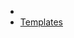 
* <DisplayChapter chapter='chapter_04' pinpoint='00-40' text='Nested If Statements' />
* [Templates](/docs/recipes/templates)